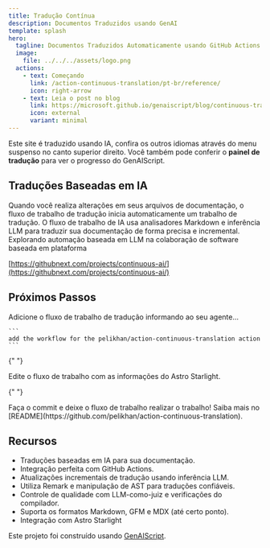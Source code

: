 ```yaml
---
title: Tradução Contínua
description: Documentos Traduzidos usando GenAI
template: splash
hero:
  tagline: Documentos Traduzidos Automaticamente usando GitHub Actions e Modelos
  image:
    file: ../../../assets/logo.png
  actions:
    - text: Começando
      link: /action-continuous-translation/pt-br/reference/
      icon: right-arrow
    - text: Leia o post no blog
      link: https://microsoft.github.io/genaiscript/blog/continuous-translations/
      icon: external
      variant: minimal
---
```



Este site é traduzido usando IA, confira os outros idiomas através do menu suspenso no canto superior direito.
Você também pode conferir o **painel de tradução** para ver o progresso do GenAIScript.

## Traduções Baseadas em IA

<CardGrid>
  <Card title="Ações do GitHub" icon="github">
    Quando você realiza alterações em seus arquivos de documentação, o fluxo de trabalho de tradução inicia automaticamente um trabalho de tradução.
  </Card>

  <Card title="Modelos do GitHub" icon="seti:markdown">
    O fluxo de trabalho de IA usa analisadores Markdown e inferência LLM para traduzir sua documentação de forma precisa e incremental.
  </Card>
</CardGrid>

<Card title="IA Contínua" icon="rocket">
  Explorando automação baseada em LLM na colaboração de software baseada em plataforma

[https://githubnext.com/projects/continuous-ai/](https://githubnext.com/projects/continuous-ai/)

</Card>

## Próximos Passos

<CardGrid stagger>
  <Card title="Adicione o Fluxo de Trabalho" icon="pencil">
    Adicione o fluxo de trabalho de tradução informando ao seu agente...

    ```
    add the workflow for the pelikhan/action-continuous-translation action
    ```

  </Card>

{" "}

<Card title="Configure seu site" icon="setting">
  Edite o fluxo de trabalho com as informações do Astro Starlight.
</Card>

{" "}

<Card title="Traduza!" icon="add-document">
  Faça o commit e deixe o fluxo de trabalho realizar o trabalho!
</Card>

  <Card title="Leia a documentação" icon="open-book">
    Saiba mais no [README](https://github.com/pelikhan/action-continuous-translation).
  </Card>
</CardGrid>

## Recursos

- Traduções baseadas em IA para sua documentação.
- Integração perfeita com GitHub Actions.
- Atualizações incrementais de tradução usando inferência LLM.
- Utiliza Remark e manipulação de AST para traduções confiáveis.
- Controle de qualidade com LLM-como-juiz e verificações do compilador.
- Suporta os formatos Markdown, GFM e MDX (até certo ponto).
- Integração com Astro Starlight

Este projeto foi construído usando [GenAIScript](https://microsoft.github.io/genaiscript).
